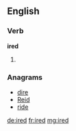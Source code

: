 ==English==

===Verb===
'''ired'''

# {{past of|[[ire]]}}

===Anagrams===
* [[dire#English|dire]]
* [[Reid#English|Reid]]
* [[ride#English|ride]]

[[de:ired]]
[[fr:ired]]
[[mg:ired]]